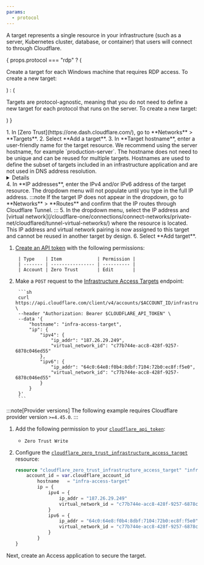 ```yaml
---
params:
  - protocol
---
```



A target represents a single resource in your infrastructure (such as a server, Kubernetes cluster, database, or container) that users will connect to through Cloudflare.

{
  props.protocol === "rdp" ? (
		<p> Create a target for each Windows machine that requires RDP access.
To create a new target:</p>) :
	(<p>Targets are protocol-agnostic, meaning that you do not need to define a new target for each protocol that runs on the server. To create a new target: </p>)
}

<Tabs syncKey="dashPlusAPI">
<TabItem label="Dashboard">
1. In [Zero Trust](https://one.dash.cloudflare.com/), go to **Networks** > **Targets**.
2. Select **Add a target**.
3. In **Target hostname**, enter a user-friendly name for the target resource. We recommend using the server hostname, for example `production-server`. The hostname does not need to be unique and can be reused for multiple targets. Hostnames are used to define the subset of targets included in an infrastructure application and are not used in DNS address resolution.
	<Details header="Format restrictions">
			- Case insensitive
			- Contain no more than 253 characters
			- Contain only alphanumeric characters, `-`, or `.` (no spaces allowed)
			- Start and end with an alphanumeric character
	</Details>
4. In **IP addresses**, enter the IPv4 and/or IPv6 address of the target resource. The dropdown menu will not populate until you type in the full IP address.
:::note
If the target IP does not appear in the dropdown, go to **Networks** > **Routes** and confirm that the IP routes through Cloudflare Tunnel.
:::
5. In the dropdown menu, select the IP address and [virtual network](/cloudflare-one/connections/connect-networks/private-net/cloudflared/tunnel-virtual-networks/) where the resource is located. This IP address and virtual network pairing is now assigned to this target and cannot be reused in another target by design.
6. Select **Add target**.
</TabItem>
<TabItem label="API">

1. [Create an API token](/fundamentals/api/get-started/create-token/) with the following permissions:

		| Type    | Item             | Permission |
		| ------- | ---------------- | ---------- |
		| Account | Zero Trust       | Edit       |

2. Make a `POST` request to the [Infrastructure Access Targets](/api/resources/zero_trust/subresources/access/subresources/infrastructure/subresources/targets/methods/create/) endpoint:

		```sh
		curl https://api.cloudflare.com/client/v4/accounts/$ACCOUNT_ID/infrastructure/targets \
		--header "Authorization: Bearer $CLOUDFLARE_API_TOKEN" \
		--data '{
			"hostname": "infra-access-target",
			"ip": {
				"ipv4": {
					"ip_addr": "187.26.29.249",
					"virtual_network_id": "c77b744e-acc8-428f-9257-6878c046ed55"
				},
				"ipv6": {
					"ip_addr": "64c0:64e8:f0b4:8dbf:7104:72b0:ec8f:f5e0",
					"virtual_network_id": "c77b744e-acc8-428f-9257-6878c046ed55"
				}
			}
		}'
		```

</TabItem>
<TabItem label="Terraform">

:::note[Provider versions]
The following example requires Cloudflare provider version `>=4.45.0`.
:::

1. Add the following permission to your [`cloudflare_api_token`](https://registry.terraform.io/providers/cloudflare/cloudflare/4.45.0/docs/resources/api_token):
	- `Zero Trust Write`

2. Configure the [`cloudflare_zero_trust_infrastructure_access_target`](https://registry.terraform.io/providers/cloudflare/cloudflare/4.45.0/docs/resources/zero_trust_infrastructure_access_target) resource:

	```tf
	resource "cloudflare_zero_trust_infrastructure_access_target" "infra-ssh-target" {
		account_id = var.cloudflare_account_id
			hostname   = "infra-access-target"
			ip = {
				ipv4 = {
					ip_addr = "187.26.29.249"
					virtual_network_id = "c77b744e-acc8-428f-9257-6878c046ed55"
				}
				ipv6 = {
					ip_addr = "64c0:64e8:f0b4:8dbf:7104:72b0:ec8f:f5e0"
					virtual_network_id = "c77b744e-acc8-428f-9257-6878c046ed55"
				}
			}
	}
	```

</TabItem>
</Tabs>

Next, create an Access application to secure the target.